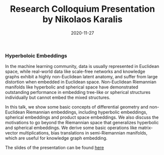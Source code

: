 ﻿---
date: 2020-11-27
title: Research Colloquium Presentation by Nikolaos Karalis
---

### Hyperboloic Embeddings

In the machine learning community, data is usually represented in Euclidean space, while real-world data like scale-free networks and knowledge graphs exhibit a highly non-Euclidean latent anatomy, and suffer from large distortion when embedded in Euclidean space. Non-Euclidean Riemannian manifolds like hyperbolic and spherical space have demonstrated outstanding performance in embedding tree-like or spherical structures individually but cannot embed the mixed structures. 

In this talk, we show some basic concepts of differential geometry and non-Euclidean Riemannian embeddings, including hyperbolic embeddings, spherical embeddings and product space embeddings. We also discuss the motivations to go beyond the Riemannian space that generalizes hyperbolic and spherical embeddings. We derive some basic operations like matrix-vector multiplications, bias translations in semi-Riemannian manifolds, which are useful for knowledge graph embedding. 

<!-- By leveraging these operations, we also extend the graph convolutional networks into semi-Riemannian manifolds. 

To overcome these issues, we exploit semi-Riemannian manifolds, which could not only cover the hyperbolic and spherical geometries but also their submanifolds which could encode more complex geometries. -->

The slides of the presentation can be found [here](/downloads/xiong_colloquium_slides.pdf)